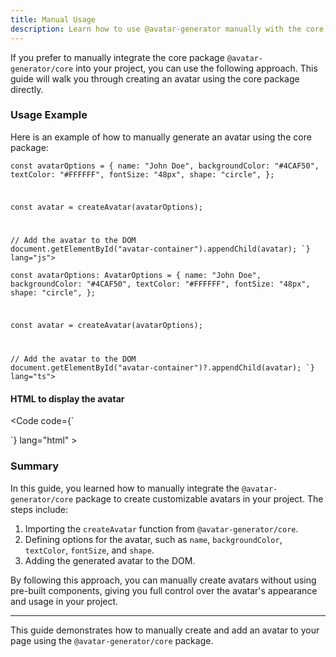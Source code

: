 ```yaml
---
title: Manual Usage
description: Learn how to use @avatar-generator manually with the core package.
---
```



If you prefer to manually integrate the core package `@avatar-generator/core` into your project, you can use the following approach. This guide will walk you through creating an avatar using the core package directly.

### Usage Example

Here is an example of how to manually generate an avatar using the core package:

<Tabs syncKey="language">
  <TabItem id="javascript" label="Javascript">
<Code code={`

const avatarOptions = {
name: "John Doe",
backgroundColor: "#4CAF50",
textColor: "#FFFFFF",
fontSize: "48px",
shape: "circle",
};

const avatar = createAvatar(avatarOptions);

// Add the avatar to the DOM
document.getElementById("avatar-container").appendChild(avatar);
`} lang="js"></Code>

  </TabItem>
  <TabItem id="typescript" label="Typescript">
  <Code code={`

const avatarOptions: AvatarOptions = {
name: "John Doe",
backgroundColor: "#4CAF50",
textColor: "#FFFFFF",
fontSize: "48px",
shape: "circle",
};

const avatar = createAvatar(avatarOptions);

// Add the avatar to the DOM
document.getElementById("avatar-container")?.appendChild(avatar);
`} lang="ts"></Code>

  </TabItem>
</Tabs>

#### HTML to display the avatar

<Code
  code={`
<div id="avatar-container"></div>
`}
  lang="html"
></Code>

### Summary

In this guide, you learned how to manually integrate the `@avatar-generator/core` package to create customizable avatars in your project. The steps include:

1. Importing the `createAvatar` function from `@avatar-generator/core`.
2. Defining options for the avatar, such as `name`, `backgroundColor`, `textColor`, `fontSize`, and `shape`.
3. Adding the generated avatar to the DOM.

By following this approach, you can manually create avatars without using pre-built components, giving you full control over the avatar's appearance and usage in your project.

---

This guide demonstrates how to manually create and add an avatar to your page using the `@avatar-generator/core` package.
